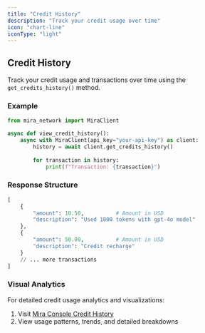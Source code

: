 ```yaml
---
title: "Credit History"
description: "Track your credit usage over time"
icon: "chart-line"
iconType: "light"
---
```


## Credit History

Track your credit usage and transactions over time using the `get_credits_history()` method.

### Example

```python
from mira_network import MiraClient

async def view_credit_history():
    async with MiraClient(api_key="your-api-key") as client:
        history = await client.get_credits_history()
        
        for transaction in history:
            print(f"Transaction: {transaction}")
```

### Response Structure

```python
[
    {
        "amount": 10.50,          # Amount in USD
        "description": "Used 1000 tokens with gpt-4o model"
    },
    {
        "amount": 50.00,          # Amount in USD
        "description": "Credit recharge"
    }
    // ... more transactions
]
```

### Visual Analytics

For detailed credit usage analytics and visualizations:
1. Visit [Mira Console Credit History](https://console.arohalabs.tech/credit-history)
2. View usage patterns, trends, and detailed breakdowns